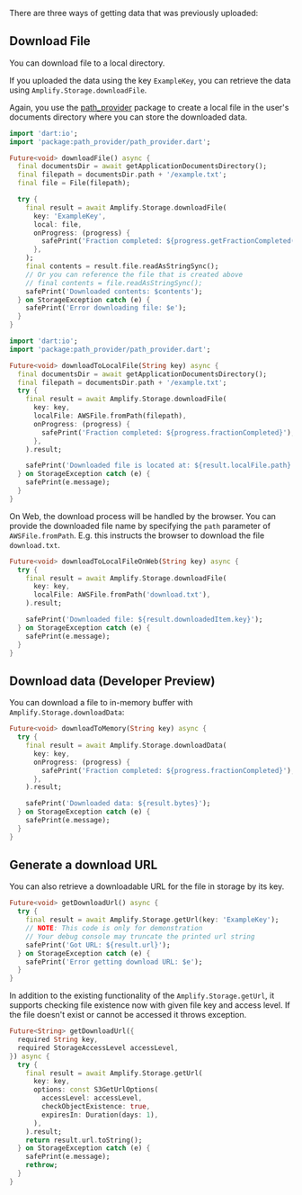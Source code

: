 There are three ways of getting data that was previously uploaded:

## Download File

You can download file to a local directory.

<BlockSwitcher>

<Block name="Stable (Mobile)">

If you uploaded the data using the key `ExampleKey`, you can retrieve the data using `Amplify.Storage.downloadFile`.

Again, you use the [path_provider](https://pub.dev/packages/path_provider) package to create a local file in the user's documents directory where you can store the downloaded data.

```dart
import 'dart:io';
import 'package:path_provider/path_provider.dart';

Future<void> downloadFile() async {
  final documentsDir = await getApplicationDocumentsDirectory();
  final filepath = documentsDir.path + '/example.txt';
  final file = File(filepath);

  try {
    final result = await Amplify.Storage.downloadFile(
      key: 'ExampleKey',
      local: file,
      onProgress: (progress) {
        safePrint('Fraction completed: ${progress.getFractionCompleted()}');
      },
    );
    final contents = result.file.readAsStringSync();
    // Or you can reference the file that is created above
    // final contents = file.readAsStringSync();
    safePrint('Downloaded contents: $contents');
  } on StorageException catch (e) {
    safePrint('Error downloading file: $e');
  }
}
```

</Block>

<Block name = "Developer Preview (Mobile & Desktop)">

```dart
import 'dart:io';
import 'package:path_provider/path_provider.dart';

Future<void> downloadToLocalFile(String key) async {
  final documentsDir = await getApplicationDocumentsDirectory();
  final filepath = documentsDir.path + '/example.txt';
  try {
    final result = await Amplify.Storage.downloadFile(
      key: key,
      localFile: AWSFile.fromPath(filepath),
      onProgress: (progress) {
        safePrint('Fraction completed: ${progress.fractionCompleted}');
      },
    ).result;

    safePrint('Downloaded file is located at: ${result.localFile.path}');
  } on StorageException catch (e) {
    safePrint(e.message);
  }
}
```

</Block>

<Block name = "Developer Preview (Web)">

On Web, the download process will be handled by the browser. You can provide the downloaded file name by specifying the `path` parameter of `AWSFile.fromPath`. E.g. this instructs the browser to download the file `download.txt`.

```dart
Future<void> downloadToLocalFileOnWeb(String key) async {
  try {
    final result = await Amplify.Storage.downloadFile(
      key: key,
      localFile: AWSFile.fromPath('download.txt'),
    ).result;

    safePrint('Downloaded file: ${result.downloadedItem.key}');
  } on StorageException catch (e) {
    safePrint(e.message);
  }
}
```

</Block>

</BlockSwitcher>

## Download data (Developer Preview)

You can download a file to in-memory buffer with `Amplify.Storage.downloadData`:

```dart
Future<void> downloadToMemory(String key) async {
  try {
    final result = await Amplify.Storage.downloadData(
      key: key,
      onProgress: (progress) {
        safePrint('Fraction completed: ${progress.fractionCompleted}');
      },
    ).result;

    safePrint('Downloaded data: ${result.bytes}');
  } on StorageException catch (e) {
    safePrint(e.message);
  }
}
```

## Generate a download URL

You can also retrieve a downloadable URL for the file in storage by its key.

<BlockSwitcher>

<Block name="Stable (Mobile)">

```dart
Future<void> getDownloadUrl() async {
  try {
    final result = await Amplify.Storage.getUrl(key: 'ExampleKey');
    // NOTE: This code is only for demonstration
    // Your debug console may truncate the printed url string
    safePrint('Got URL: ${result.url}');
  } on StorageException catch (e) {
    safePrint('Error getting download URL: $e');
  }
}
```

</Block>

<Block name = "Developer Preview (Mobile, Web & Desktop)">

In addition to the existing functionality of the `Amplify.Storage.getUrl`, it supports checking file existence now with given file key and access level. If the file doesn't exist or cannot be accessed it throws exception.

```dart
Future<String> getDownloadUrl({
  required String key,
  required StorageAccessLevel accessLevel,
}) async {
  try {
    final result = await Amplify.Storage.getUrl(
      key: key,
      options: const S3GetUrlOptions(
        accessLevel: accessLevel,
        checkObjectExistence: true,
        expiresIn: Duration(days: 1),
      ),
    ).result;
    return result.url.toString();
  } on StorageException catch (e) {
    safePrint(e.message);
    rethrow;
  }
}
```

</Block>

</BlockSwitcher>
